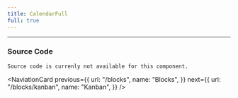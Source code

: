 ```yaml
---
title: CalendarFull
full: true
---
```



<ComponentPreview className="rounded-2xl">
  <CalendarFullExample />
</ComponentPreview>

---

### Source Code

```tsx title="CalendarFull"
Source code is currenly not available for this component.
```


<NaviationCard previous={{
  url: "/blocks",
  name: "Blocks",
  }} next={{
    url: "/blocks/kanban",
    name: "Kanban",
  }}
/>